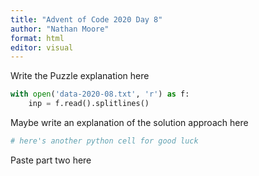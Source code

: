 ```yaml
---
title: "Advent of Code 2020 Day 8"
author: "Nathan Moore"
format: html
editor: visual
---
```


Write the Puzzle explanation here

```python

with open('data-2020-08.txt', 'r') as f:
    inp = f.read().splitlines()

```

Maybe write an explanation of the solution approach here

```python
# here's another python cell for good luck

```

Paste part two here
